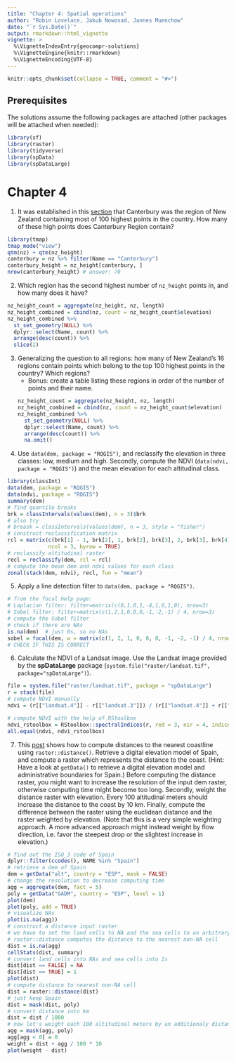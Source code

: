 ```yaml
---
title: "Chapter 4: Spatial operations"
author: "Robin Lovelace, Jakub Nowosad, Jannes Muenchow"
date: "`r Sys.Date()`"
output: rmarkdown::html_vignette
vignette: >
  %\VignetteIndexEntry{geocompr-solutions}
  %\VignetteEngine{knitr::rmarkdown}
  %\VignetteEncoding{UTF-8}
---
```


```r
knitr::opts_chunk$set(collapse = TRUE, comment = "#>")
```

## Prerequisites {-}

The solutions assume the following packages are attached (other packages will be attached when needed):

```r
library(sf)
library(raster)
library(tidyverse)
library(spData)
library(spDataLarge)
```

# Chapter 4

1) It was established in this [section](https://geocompr.robinlovelace.net/spatial-operations.html#spatial-vec) that Canterbury was the region of New Zealand containing most of 100 highest points in the country.
How many of these high points does Canterbury Region contain?
```r
library(tmap)
tmap_mode("view")
qtm(nz) + qtm(nz_height)
canterbury = nz %>% filter(Name == "Canterbury")
canterbury_height = nz_height[canterbury, ]
nrow(canterbury_height) # answer: 70
```

2) Which region has the second highest number of `nz_height` points in, and how many does it have?
```r
nz_height_count = aggregate(nz_height, nz, length)
nz_height_combined = cbind(nz, count = nz_height_count$elevation)
nz_height_combined %>% 
  st_set_geometry(NULL) %>% 
  dplyr::select(Name, count) %>% 
  arrange(desc(count)) %>% 
  slice(2)
```

3) Generalizing the question to all regions: how many of New Zealand's 16 regions contain points which belong to the top 100 highest points in the country? Which regions?
    - Bonus: create a table listing these regions in order of the number of points and their name.
```r
nz_height_count = aggregate(nz_height, nz, length)
nz_height_combined = cbind(nz, count = nz_height_count$elevation)
nz_height_combined %>% 
  st_set_geometry(NULL) %>% 
  dplyr::select(Name, count) %>% 
  arrange(desc(count)) %>% 
  na.omit()
```

4) Use `data(dem, package = "RQGIS")`, and reclassify the elevation in three classes: low, medium and high.
Secondly, compute the NDVI (`data(ndvi, package = "RQGIS")`) and the mean elevation for each altitudinal class.
```r
library(classInt)
data(dem, package = "RQGIS")
data(ndvi, package = "RQGIS")
summary(dem)
# find quantile breaks
brk = classIntervals(values(dem), n = 3)$brk
# also try
# breask = classIntervals(values(dem), n = 3, style = "fisher")
# construct reclassification matrix
rcl = matrix(c(brk[1] - 1, brk[2], 1, brk[2], brk[3], 2, brk[3], brk[4], 3), 
             ncol = 3, byrow = TRUE)
# reclassify altitudinal raster
recl = reclassify(dem, rcl = rcl)
# compute the mean dem and ndvi values for each class
zonal(stack(dem, ndvi), recl, fun = "mean")
```

5) Apply a line detection filter to `data(dem, package = "RQGIS")`.
```r
# from the focal help page:
# Laplacian filter: filter=matrix(c(0,1,0,1,-4,1,0,1,0), nrow=3)
# Sobel filter: filter=matrix(c(1,2,1,0,0,0,-1,-2,-1) / 4, nrow=3)
# compute the Sobel filter
# check if there are NAs
is.na(dem)  # just 0s, so no NAs
sobel = focal(dem, w = matrix(c(1, 2, 1, 0, 0, 0, -1, -2, -1) / 4, nrow = 3))
# CHECK IF THIS IS CORRECT
```

6) Calculate the NDVI of a Landsat image. 
Use the Landsat image provided by the **spDataLarge** package (`system.file("raster/landsat.tif", package="spDataLarge")`).

```r
file = system.file("raster/landsat.tif", package = "spDataLarge")
r = stack(file)
# compute NDVI manually
ndvi = (r[["landsat.4"]] - r[["landsat.3"]]) / (r[["landsat.4"]] + r[["landsat.3"]])
```

```r
# compute NDVI with the help of RStoolbox
ndvi_rstoolbox = RStoolbox::spectralIndices(r, red = 3, nir = 4, indices = "NDVI")
all.equal(ndvi, ndvi_rstoolbox)
```

7) This [post](https://stackoverflow.com/questions/35555709/global-raster-of-geographic-distances) shows how to compute distances to the nearest coastline using `raster::distance()`.
Retrieve a digital elevation model of Spain, and compute a raster which represents the distance to the coast.
(Hint: Have a look at `getData()` to retrieve a digital elevation model and administrative boundaries for Spain.)
Before computing the distance raster, you might want to increase the resolution of the input dem raster, otherwise computing time might become too long. 
Secondly, weight the distance raster with elevation.
Every 100 altitudinal meters should increase the distance to the coast by 10 km.
Finally, compute the difference between the raster using the euclidean distance and the raster weighted by elevation.
(Note that this is a very simple weighting approach.
A more advanced approach might instead weight by flow direction, i.e. favor the steepest drop or the slightest increase in elevation.)

```r
# find out the ISO_3 code of Spain
dplyr::filter(ccodes(), NAME %in% "Spain")
# retrieve a dem of Spain
dem = getData("alt", country = "ESP", mask = FALSE)
# change the resolution to decrease computing time
agg = aggregate(dem, fact = 5)
poly = getData("GADM", country = "ESP", level = 1)
plot(dem)
plot(poly, add = TRUE)
# visualize NAs
plot(is.na(agg))
# construct a distance input raster
# we have to set the land cells to NA and the sea cells to an arbitrary value since 
# raster::distance computes the distance to the nearest non-NA cell
dist = is.na(agg)
cellStats(dist, summary)
# convert land cells into NAs and sea cells into 1s
dist[dist == FALSE] = NA
dist[dist == TRUE] = 1
plot(dist)
# compute distance to nearest non-NA cell
dist = raster::distance(dist)
# just keep Spain
dist = mask(dist, poly)
# convert distance into km
dist = dist / 1000
# now let's weight each 100 altitudinal meters by an additionaly distance of 10 km
agg = mask(agg, poly)
agg[agg < 0] = 0
weight = dist + agg / 100 * 10
plot(weight - dist)
```
